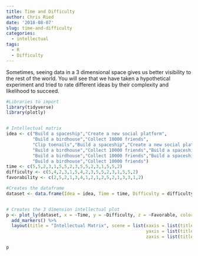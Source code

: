```yaml
---
title: Time and Difficulty
author: Chris Ried
date: '2018-08-07'
slug: time-and-difficulty
categories: 
  - intellectual
tags: 
  - R
  - Difficulty
---
```


Sometimes, seeing data in a 3 dimensional space gives us better visibility to the rest of the world. You will see that we have taken a hypothetical experiment and tried to rate different ideas by their complexity and likelihood to succeed.  

```r

#Libraries to import
library(tidyverse)
library(plotly)


# Intellectual matrix 
idea <- c("Build a spaceship","Create a new social platform",
          "Build a birdhouse","Collect 10000 friends",
          "Clip toenails","Build a spaceship","Create a new social platform",
          "Build a birdhouse","Collect 10000 friends","Build a spaceship","Create a new social platform",
          "Build a birdhouse","Collect 10000 friends","Build a spaceship","Create a new social platform",
          "Build a birdhouse","Collect 10000 friends")
time <- c(5,5,2,3,1,5,5,2,3,5,5,2,3,1,5,5,2)
difficulty <- c(5,4,2,3,1,5,4,2,3,5,5,2,3,1,5,5,2)
favorability <- c(2,5,2,1,3,4,1,2,1,2,5,2,1,3,3,1,2)

#Creates the dataframe
dataset <- data.frame(Idea = idea, Time = time, Difficulty = difficulty, Favorable = favorability)


# Creates the 3 dimension intellectual plot
p <- plot_ly(dataset, x = ~Time, y = ~Difficulty, z = ~Favorable, color = ~Idea) %>%
  add_markers() %>%
  layout(title = "Intellectual Matrix", scene = list(xaxis = list(title = 'Length to Complete'),
                                                     yaxis = list(title = 'Difficulty'),
                                                     zaxis = list(title = 'Likability')))

p
```
